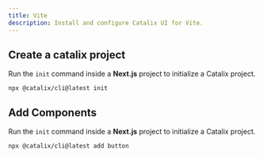 ```yaml
---
title: Vite
description: Install and configure Catalix UI for Vite.
---
```


## Create a catalix project

Run the `init` command inside a **Next.js** project to initialize a Catalix project.

```package-install
npx @catalix/cli@latest init
```

## Add Components

Run the `init` command inside a **Next.js** project to initialize a Catalix project.

```package-install
npx @catalix/cli@latest add button
```
